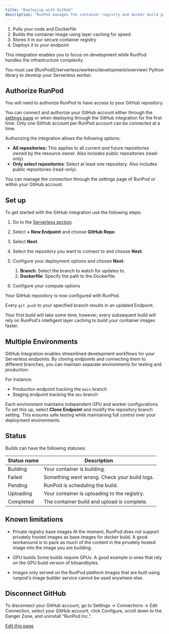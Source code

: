 ```yaml
---
title: "Deploying with GitHub"
description: "RunPod manages the container registry and docker build process, enabling seamless integration with your developer workflow."
---
```


1. Pulls your code and Dockerfile
2. Builds the container image using layer caching for speed
3. Stores it in our secure container registry
4. Deploys it to your endpoint

This integration enables you to focus on development while RunPod handles the infrastructure complexity.

<Note>
  You must use [RunPod](/serverless/workers/development/overview) Python library to develop your Serverless worker.
</Note>

## Authorize RunPod[​](#authorize-runpod "Direct link to Authorize RunPod")

You will need to authorize RunPod to have access to your GitHub repository.

You can connect and authorize your GitHub account either through the [settings page](http://runpod.io/console/user/settings) or when deploying through the GitHub integration for the first time. Only one GitHub account per RunPod account can be connected at a time.

Authorizing the integration allows the following options:

* **All repositories:** This applies to all current *and* future repositories owned by the resource owner. Also includes public repositories (read-only).
* **Only select repositories**: Select at least one repository. Also includes public repositories (read-only).

You can manage the connection through the settings page of RunPod or within your GitHub account.

## Set up[​](#set-up "Direct link to Set up")

To get started with the GitHub integration use the following steps:

1. Go to the [Serverless section](http://runpod.io/console/serverless).

2. Select **+ New Endpoint** and choose **GitHub Repo**.

3. Select **Next**.

4. Select the repository you want to connect to and choose **Next**.

5. Configure your deployment options and choose **Next**:

   1. **Branch**: Select the branch to watch for updates to.
   2. **Dockerfile**: Specify the path to the Dockerfile.

6. Configure your compute options

Your GitHub repository is now configured with RunPod.

Every `git push` to your specified branch results in an updated Endpoint.

<Note>
  Your first build will take some time; however, every subsequent build will rely on RunPod's intelligent layer caching to build your container images faster.
</Note>

## Multiple Environments[​](#multiple-environments "Direct link to Multiple Environments")

GitHub Integration enables streamlined development workflows for your Serverless endpoints. By cloning endpoints and connecting them to different branches, you can maintain separate environments for testing and production.

For instance:

* Production endpoint tracking the `main` branch
* Staging endpoint tracking the `dev` branch

Each environment maintains independent GPU and worker configurations. To set this up, select **Clone Endpoint** and modify the repository branch setting. This ensures safe testing while maintaining full control over your deployment environments.

## Status[​](#status "Direct link to Status")

Builds can have the following statuses:

| Status name | Description                                  |
| ----------- | -------------------------------------------- |
| Building    | Your container is building.                  |
| Failed      | Something went wrong. Check your build logs. |
| Pending     | RunPod is scheduling the build.              |
| Uploading   | Your container is uploading to the registry. |
| Completed   | The container build and upload is complete.  |

## Known limitations[​](#known-limitations "Direct link to Known limitations")

* Private registry base images At the moment, RunPod does not support privately hosted images as base images for docker build. A good workaround is to pack as much of the content in the privately hosted image into the image you are building.

* GPU builds Some builds require GPUs. A good example is ones that rely on the GPU build version of bitsandbytes.

* Images only served on the RunPod platform Images that are built using runpod's image builder service cannot be used anywhere else.

## Disconnect GitHub[​](#disconnect-github "Direct link to Disconnect GitHub")

To disconnect your GitHub account, go to Settings → Connections → Edit Connection, select your GitHub account, click Configure, scroll down to the Danger Zone, and uninstall “RunPod Inc.”.

[Edit this page](https://github.com/runpod/docs/blob/main/docs/serverless/github-integration.md)
